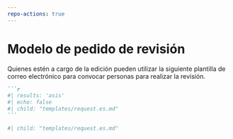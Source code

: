 ```yaml
---
repo-actions: true
---
```


# Modelo de pedido de revisión  {#reviewrequesttemplate}

Quienes estén a cargo de la edición pueden utilizar la siguiente plantilla de correo electrónico para convocar personas para realizar la revisión.

::: {.content-hidden when-format="pdf"}

````markdown
```r
#| results: 'asis'
#| echo: false
#| child: "templates/request.es.md"
```
````

:::

::: {.content-visible when-format="pdf"}

```r
#| child: "templates/request.es.md"

```

:::



